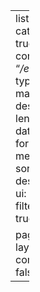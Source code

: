 ---
listing:
  - categories: true
    contents: "*/en/*.ipynb"
    type: default
    max-description-length: 250
    date-format: medium
    sort: "date desc"
    sort-ui: true
    filter-ui: true

page-layout: full
comments: false
---